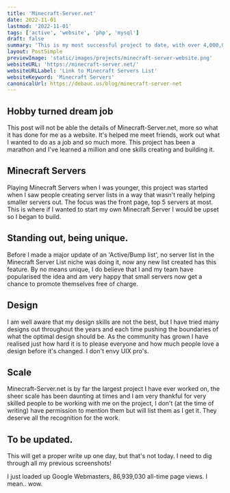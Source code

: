 ```yaml
---
title: 'Minecraft-Server.net'
date: 2022-11-01
lastmod: '2022-11-01'
tags: ['active', 'website', 'php', 'mysql']
draft: false
summary: 'This is my most successful project to date, with over 4,000,000 Minecraft Players delivered to Minecraft Servers all over the globe.'
layout: PostSimple
previewImage: 'static/images/projects/minecraft-server-website.png'
websiteURL: 'https://minecraft-server.net/'
websiteURLLabel: 'Link to Minecraft Servers List'
websiteKeyword: 'Minecraft Servers'
canonicalUrl: https://debauc.us/blog/minecraft-server-net
---
```


## Hobby turned dream job

This post will not be able the details of Minecraft-Server.net, more so what it has done for me as a website. It's helped me meet friends, work out what I wanted to do as a job and so much more. This project has been a marathon and I've learned a million and one skills creating and building it.

## Minecraft Servers

Playing Minecraft Servers when I was younger, this project was started when I saw people creating server lists in a way that wasn't really helping smaller servers out. The focus was the front page, top 5 servers at most. This is where if I wanted to start my own Minecraft Server I would be upset so I began to build.

## Standing out, being unique.

Before I made a major update of an 'Active/Bump list', no server list in the Minecraft Server List niche was doing it, now any new list created has this feature. By no means unique, I do believe that I and my team have popularised the idea and am very happy that small servers now get a chance to promote themselves free of charge.

## Design

I am well aware that my design skills are not the best, but I have tried many designs out throughout the years and each time pushing the boundaries of what the optimal design should be. As the community has grown I have realised just how hard it is to please everyone and how much people love a design before it's changed. I don't envy UIX pro's.

## Scale

Minecraft-Server.net is by far the largest project I have ever worked on, the sheer scale has been daunting at times and I am very thankful for very skilled people to be working with me on the project, I don't (at the time of writing) have permission to mention them but will list them as I get it. They deserve all the recognition for the work.

## To be updated.

This will get a proper write up one day, but that's not today. I need to dig through all my previous screenshots!

I just loaded up Google Webmasters, 86,939,030 all-time page views. I mean.. wow.
